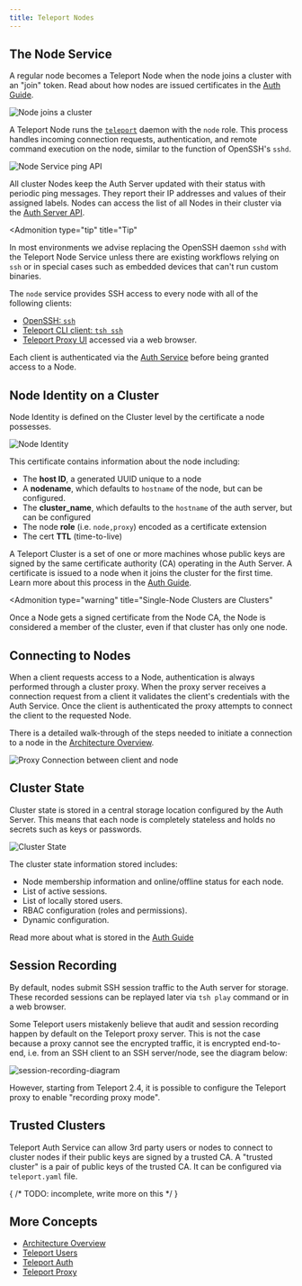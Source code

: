 ```yaml
---
title: Teleport Nodes
---
```


## The Node Service

A regular node becomes a Teleport Node when the node joins a cluster with an
"join" token. Read about how nodes are issued certificates in the
[Auth Guide](teleport-auth.mdx#issuing-node-certificates).

![Node joins a cluster](../../img/node_join.svg)

A Teleport Node runs the [`teleport`](../cli-docs.mdx#teleport) daemon with the
`node` role. This process handles incoming connection requests, authentication,
and remote command execution on the node, similar to the function of OpenSSH's
`sshd`.

![Node Service ping API](../../img/node_service_api.svg)

All cluster Nodes keep the Auth Server updated with their status with periodic
ping messages. They report their IP addresses and values of their assigned
labels. Nodes can access the list of all Nodes in their cluster via the
[Auth Server API](teleport-auth.mdx#auth-api).

<Admonition
  type="tip"
  title="Tip"
>
  In most environments we advise replacing the OpenSSH daemon `sshd`
  with the Teleport Node Service unless there are existing workflows relying
  on `ssh` or in special cases such as embedded devices that can't run
  custom binaries.
</Admonition>

The `node` service provides SSH access to every node with all of the following clients:

- [OpenSSH: `ssh`](../admin-guide.mdx#using-teleport-with-openssh)
- [Teleport CLI client: `tsh ssh`](../cli-docs.mdx#tsh-ssh)
- [Teleport Proxy UI](teleport-proxy.mdx#web-to-ssh-proxy) accessed via a web browser.

Each client is authenticated via the [Auth Service](teleport-auth.mdx#authentication-in-teleport) before being granted access to a Node.

## Node Identity on a Cluster

Node Identity is defined on the Cluster level by the certificate a node possesses.

![Node Identity](../../img/node_identity.svg)

This certificate contains information about the node including:

- The **host ID**, a generated UUID unique to a node
- A **nodename**, which defaults to `hostname` of the node, but can be configured.
- The **cluster_name**, which defaults to the `hostname` of the auth server, but can be configured
- The node **role** (i.e. `node,proxy`) encoded as a certificate extension
- The cert **TTL** (time-to-live)

A Teleport Cluster is a set of one or more machines whose public keys are signed
by the same certificate authority (CA) operating in the Auth Server. A
certificate is issued to a node when it joins the cluster for the first time.
Learn more about this process in the [Auth
Guide](teleport-auth.mdx#authentication-in-teleport).

<Admonition
  type="warning"
  title="Single-Node Clusters are Clusters"
>
  Once a Node gets a signed certificate from the Node CA, the Node is considered a member of the cluster, even if that cluster has only one node.
</Admonition>

## Connecting to Nodes

When a client requests access to a Node, authentication is always performed
through a cluster proxy. When the proxy server receives a connection request
from a client it validates the client's credentials with the Auth Service. Once
the client is authenticated the proxy attempts to connect the client to the
requested Node.

There is a detailed walk-through of the steps needed to initiate a connection to
a node in the [Architecture Overview](teleport-architecture-overview.mdx).

![Proxy Connection between client and node](../../img/proxy_client_connect.svg)

## Cluster State

Cluster state is stored in a central storage location configured by the Auth
Server. This means that each node is completely stateless and holds no secrets
such as keys or passwords.

![Cluster State](../../img/cluster_state.svg)

The cluster state information stored includes:

- Node membership information and online/offline status for each node.
- List of active sessions.
- List of locally stored users.
- RBAC configuration (roles and permissions).
- Dynamic configuration.

Read more about what is stored in the [Auth Guide](teleport-auth.mdx#auth-state)

## Session Recording

By default, nodes submit SSH session traffic to the Auth server
for storage. These recorded sessions can be replayed later via `tsh play`
command or in a web browser.

Some Teleport users mistakenly believe that audit and session recording happen
by default on the Teleport proxy server. This is not the case because a proxy
cannot see the encrypted traffic, it is encrypted end-to-end, i.e. from an SSH
client to an SSH server/node, see the diagram below:

![session-recording-diagram](../../img/session-recording.svg)

However, starting from Teleport 2.4, it is possible to configure the
Teleport proxy to enable "recording proxy mode".

## Trusted Clusters

Teleport Auth Service can allow 3rd party users or nodes to connect to cluster
nodes if their public keys are signed by a trusted CA. A "trusted cluster" is a
pair of public keys of the trusted CA. It can be configured via `teleport.yaml`
file.

{
  /* TODO: incomplete, write more on this */
}

## More Concepts

- [Architecture Overview](teleport-architecture-overview.mdx)
- [Teleport Users](teleport-users.mdx)
- [Teleport Auth](teleport-auth.mdx)
- [Teleport Proxy](teleport-proxy.mdx)
